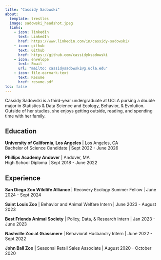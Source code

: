 ```yaml
---
title: "Cassidy Sadowski"
about:
  template: trestles
  image: sadowski_headshot.jpeg
  links:
    - icon: linkedin
      text: LinkedIn
      href: https://www.linkedin.com/in/cassidy-sadowski/
    - icon: github
      text: Github
      href: https://github.com/cassidyksadowski
    - icon: envelope
      text: Email
      url: "mailto: cassidysadowski@g.ucla.edu"
    - icon: file-earmark-text
      text: Resume
      href: resume.pdf
toc: false
---
```


Cassidy Sadowski is a third-year undergraduate at UCLA pursing a double major in Statistics & Data Science and Ecology, Behavior, & Evolution. Outside of her studies, she enjoys getting outside, reading, and spending time with her family.

## Education

**University of California, Los Angeles** | Los Angeles, CA\
Bachelor of Science Candidate | Sept 2022 - June 2026

**Phillips Academy Andover** | Andover, MA\
High School Diploma | Sept 2018 - June 2022

## Experience

**San Diego Zoo Wildlife Alliance** | Recovery Ecology Summer Fellow | June 2024 - Sept 2024

**Saint Louis Zoo** | Behavior and Animal Welfare Intern | June 2023 - August 2023

**Best Friends Animal Society** | Policy, Data, & Research Intern | Jan 2023 - June 2023

**Nashville Zoo at Grassmere** | Behavioral Husbandry Intern | June 2022 - Sept 2022

**John Ball Zoo** | Seasonal Retail Sales Associate | August 2020 - October 2020







